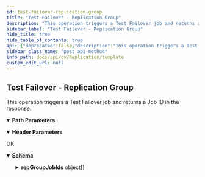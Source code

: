 ```yaml
---
id: test-failover-replication-group
title: "Test Failover - Replication Group"
description: "This operation triggers a Test Failover job and returns a Job ID in the response."
sidebar_label: "Test Failover - Replication Group"
hide_title: true
hide_table_of_contents: true
api: {"deprecated":false,"description":"This operation triggers a Test Failover job and returns a Job ID in the response.","operationId":"Test Failover - Replication Group","parameters":[{"description":"","in":"header","name":"Authtoken","required":true,"schema":{"example":"{{TOKEN}}","type":"string"}},{"description":"","in":"header","name":"Accept","required":true,"schema":{"example":"application/json","type":"string"}},{"description":"","in":"path","name":"ReplicationGroupID","required":true,"schema":{"type":"string"}}],"tags":["Replication Groups"],"responses":{"200":{"description":"OK","content":{"application/json":{"schema":{"type":"object","properties":{"repGroupJobIds":{"type":"array","items":{"type":"object","properties":{"jobIds":{"type":"array","items":{"type":"string"}}}}}},"x-examples":{"Example 1":{"repGroupJobIds":[{"jobIds":["1328078"]}]}}},"examples":{"Example 1":{"value":{"repGroupJobIds":[{"jobIds":["1328078"]}]}}}}}}},"method":"post","path":"/ReplicationGroups/{ReplicationGroupID}/testfailover","servers":[{"url":"http://{hostname}/webconsole/api","variables":{"hostname":{"default":"localhost","description":"Webconsole"}}}],"info":{"title":"Template","contact":{},"version":"1.0","description":"Template"},"postman":{"name":"Test Failover - Replication Group","description":{"content":"This operation triggers a Test Failover job and returns a Job ID in the response.","type":"text/plain"},"url":{"path":["ReplicationGroups",":ReplicationGroupID","testfailover"],"host":["{{baseUrl}}"],"query":[],"variable":[{"disabled":false,"description":{"content":"(Required) ","type":"text/plain"},"type":"any","value":"","key":"ReplicationGroupID"}]},"header":[{"disabled":false,"description":{"content":"(Required) ","type":"text/plain"},"key":"Authtoken","value":""},{"key":"Accept","value":"application/json"}],"method":"POST"}}
sidebar_class_name: "post api-method"
info_path: docs/api/cv/Replication/template
custom_edit_url: null
---
```



## Test Failover - Replication Group



This operation triggers a Test Failover job and returns a Job ID in the response.

<details style={{"marginBottom":"1rem"}} data-collapsed={false} open={true}><summary style={{}}><strong>Path Parameters</strong></summary><div><ul><ParamsItem className={"paramsItem"} param={{"description":"","in":"path","name":"ReplicationGroupID","required":true,"schema":{"type":"string"}}}></ParamsItem></ul></div></details><details style={{"marginBottom":"1rem"}} data-collapsed={false} open={true}><summary style={{}}><strong>Header Parameters</strong></summary><div><ul><ParamsItem className={"paramsItem"} param={{"description":"","in":"header","name":"Authtoken","required":true,"schema":{"example":"{{TOKEN}}","type":"string"}}}></ParamsItem><ParamsItem className={"paramsItem"} param={{"description":"","in":"header","name":"Accept","required":true,"schema":{"example":"application/json","type":"string"}}}></ParamsItem></ul></div></details><div><ApiTabs><TabItem label={"200"} value={"200"}><div>

OK

</div><div><MimeTabs schemaType={"response"}><TabItem label={"application/json"} value={"application/json"}><SchemaTabs><TabItem label={"Schema"} value={"Schema"}><details style={{}} data-collapsed={false} open={true}><summary style={{"textAlign":"left"}}><strong>Schema</strong></summary><div style={{"textAlign":"left","marginLeft":"1rem"}}></div><ul style={{"marginLeft":"1rem"}}><SchemaItem collapsible={true} className={"schemaItem"}><details style={{}}><summary style={{}}><strong>repGroupJobIds</strong><span style={{"opacity":"0.6"}}> object[]</span></summary><div style={{"marginLeft":"1rem"}}><SchemaItem collapsible={false} name={"jobIds"} required={false} deprecated={undefined} schemaDescription={undefined} schemaName={"string[]"} qualifierMessage={undefined} defaultValue={undefined}></SchemaItem></div></details></SchemaItem></ul></details></TabItem><TabItem label={"Example (from schema)"} value={"Example (from schema)"}><ResponseSamples responseExample={"{\n  \"repGroupJobIds\": [\n    {\n      \"jobIds\": [\n        \"string\"\n      ]\n    }\n  ]\n}"} language={"json"}></ResponseSamples></TabItem><TabItem label={" Example 1"} value={" Example 1"}><ResponseSamples responseExample={"{\n  \"repGroupJobIds\": [\n    {\n      \"jobIds\": [\n        \"1328078\"\n      ]\n    }\n  ]\n}"} language={"json"}></ResponseSamples></TabItem></SchemaTabs></TabItem></MimeTabs></div></TabItem></ApiTabs></div>
      